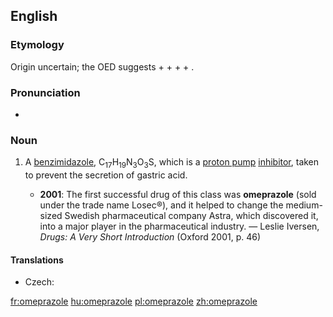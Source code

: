 ==English==
{{wikipedia}}

===Etymology===
Origin uncertain; the OED suggests {{term|oxy-|o(xy-)}} + {{term|methyl-|me(thyl-)}} + {{term|pyridine|p(y)r(idine)}} + {{term|imidazole|(imid)az(ole)}} + {{term|indole|(ind)ole}}.

===Pronunciation===
* {{IPA|/əʊˈmɛpɹəzəʊl/}}

===Noun===
{{en-noun|-}}

# {{context|pharmacology}} A [[benzimidazole]], C<sub>17</sub>H<sub>19</sub>N<sub>3</sub>O<sub>3</sub>S, which is a [[proton pump]] [[inhibitor]], taken to prevent the secretion of gastric acid.
#* '''2001''': The first successful drug of this class was '''omeprazole''' (sold under the trade name Losec®), and it helped to change the medium-sized Swedish pharmaceutical company Astra, which discovered it, into a major player in the pharmaceutical industry. — Leslie Iversen, ''Drugs: A Very Short Introduction'' (Oxford 2001, p. 46)

====Translations====
{{trans-top|benzimidazole}}
* Czech: {{t-|cs|omeprazol|m}}
{{trans-mid}}
{{trans-bottom}}

[[fr:omeprazole]]
[[hu:omeprazole]]
[[pl:omeprazole]]
[[zh:omeprazole]]